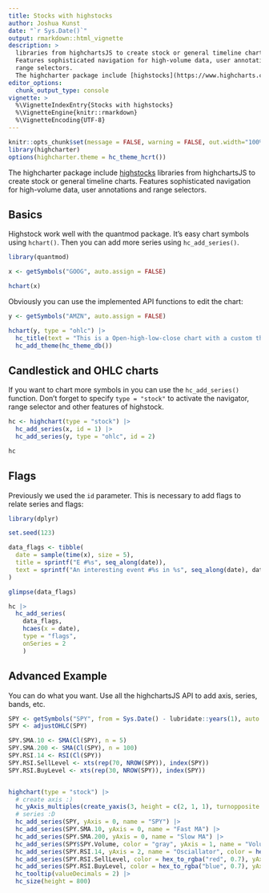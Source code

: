 ```yaml
---
title: Stocks with highstocks
author: Joshua Kunst
date: "`r Sys.Date()`"
output: rmarkdown::html_vignette
description: >
  libraries from highchartsJS to create stock or general timeline charts.
  Features sophisticated navigation for high-volume data, user annotations and
  range selectors.
  The highcharter package include [highstocks](https://www.highcharts.com/demo/stock)
editor_options: 
  chunk_output_type: console
vignette: >
  %\VignetteIndexEntry{Stocks with highstocks}
  %\VignetteEngine{knitr::rmarkdown}
  %\VignetteEncoding{UTF-8}   
---
```


<script>
$(document).ready(function(){ 
  el = $(".page-header > h1")
  icon = "line-chart"
  text = el.text()
  text_new = "<span class=\"fa fa-" + icon  + "\"></span> " + text
  el.html(text_new) 
}) ;
</script>

```r
knitr::opts_chunk$set(message = FALSE, warning = FALSE, out.width="100%", eval = FALSE)
library(highcharter)
options(highcharter.theme = hc_theme_hcrt())
```

The highcharter package include [highstocks](https://www.highcharts.com/demo/stock) 
libraries from highchartsJS to create stock or general timeline charts.
Features sophisticated navigation for high-volume data, user annotations and
range selectors.

## Basics

Highstock work well with the quantmod package. It's  easy chart symbols using
`hchart()`. Then you can add more series using `hc_add_series()`.

```r
library(quantmod)

x <- getSymbols("GOOG", auto.assign = FALSE)

hchart(x)
```

Obviously you can use the implemented API functions to edit the chart:

```r
y <- getSymbols("AMZN", auto.assign = FALSE)

hchart(y, type = "ohlc") |> 
  hc_title(text = "This is a Open-high-low-close chart with a custom theme") |> 
  hc_add_theme(hc_theme_db())
```

## Candlestick and OHLC charts

If you want to chart more symbols in you can
use the `hc_add_series()` function. Don't forget to specify `type = "stock"` to
activate the navigator, range selector and other features of highstock.   

```r
hc <- highchart(type = "stock") |> 
  hc_add_series(x, id = 1) |> 
  hc_add_series(y, type = "ohlc", id = 2)

hc
```
## Flags

Previously we used the `id` parameter. This is necessary 
to add flags to relate series and flags:

```r
library(dplyr)

set.seed(123)

data_flags <- tibble(
  date = sample(time(x), size = 5),
  title = sprintf("E #%s", seq_along(date)),
  text = sprintf("An interesting event #%s in %s", seq_along(date), date)
)

glimpse(data_flags)

hc |> 
  hc_add_series(
    data_flags, 
    hcaes(x = date),
    type = "flags", 
    onSeries = 2
    )
```

## Advanced Example

You can do what you want. Use all the highchartsJS API to add axis, series, 
bands, etc.

```r
SPY <- getSymbols("SPY", from = Sys.Date() - lubridate::years(1), auto.assign = FALSE)
SPY <- adjustOHLC(SPY)

SPY.SMA.10 <- SMA(Cl(SPY), n = 5)
SPY.SMA.200 <- SMA(Cl(SPY), n = 100)
SPY.RSI.14 <- RSI(Cl(SPY))
SPY.RSI.SellLevel <- xts(rep(70, NROW(SPY)), index(SPY))
SPY.RSI.BuyLevel <- xts(rep(30, NROW(SPY)), index(SPY))


highchart(type = "stock") |> 
  # create axis :)
  hc_yAxis_multiples(create_yaxis(3, height = c(2, 1, 1), turnopposite = TRUE)) |> 
  # series :D
  hc_add_series(SPY, yAxis = 0, name = "SPY") |> 
  hc_add_series(SPY.SMA.10, yAxis = 0, name = "Fast MA") |> 
  hc_add_series(SPY.SMA.200, yAxis = 0, name = "Slow MA") |> 
  hc_add_series(SPY$SPY.Volume, color = "gray", yAxis = 1, name = "Volume", type = "column") |> 
  hc_add_series(SPY.RSI.14, yAxis = 2, name = "Osciallator", color = hex_to_rgba("green", 0.7)) |>
  hc_add_series(SPY.RSI.SellLevel, color = hex_to_rgba("red", 0.7), yAxis = 2, name = "Sell level") |> 
  hc_add_series(SPY.RSI.BuyLevel, color = hex_to_rgba("blue", 0.7), yAxis = 2, name = "Buy level") |> 
  hc_tooltip(valueDecimals = 2) |> 
  hc_size(height = 800)
```

